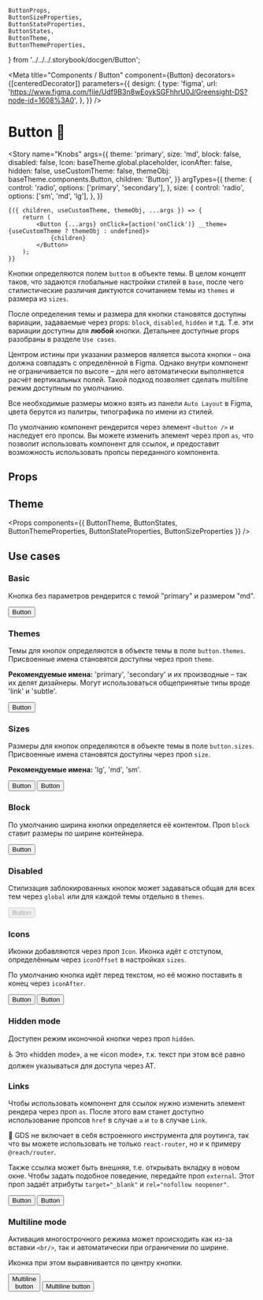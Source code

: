 
    ButtonProps,
    ButtonSizeProperties,
    ButtonStateProperties,
    ButtonStates,
    ButtonTheme,
    ButtonThemeProperties,
} from '../../../.storybook/docgen/Button';

<Meta
    title="Components / Button"
    component={Button}
    decorators={[centeredDecorator]}
    parameters={{
        design: {
            type: 'figma',
            url: 'https://www.figma.com/file/Udf9B3n8wEoykSGFhhrU0J/Greensight-DS?node-id=1608%3A0',
        },
    }}
/>

# Button 🤖

<Story
    name="Knobs"
    args={{
        theme: 'primary',
        size: 'md',
        block: false,
        disabled: false,
        Icon: baseTheme.global.placeholder,
        iconAfter: false,
        hidden: false,
        useCustomTheme: false,
        themeObj: baseTheme.components.Button,
        children: 'Button',
    }}
    argTypes={{
        theme: {
            control: 'radio',
            options: ['primary', 'secondary'],
        },
        size: {
            control: 'radio',
            options: ['sm', 'md', 'lg'],
        },
    }}
>
    {({ children, useCustomTheme, themeObj, ...args }) => {
        return (
            <Button {...args} onClick={action('onClick')} __theme={useCustomTheme ? themeObj : undefined}>
                {children}
            </Button>
        );
    }}
</Story>

Кнопки определяются полем `button` в объекте темы. В целом концепт таков, что задаются глобальные настройки стилей в `base`, после чего стилистические различия диктуются сочитанием темы из `themes` и размера из `sizes`.

После определения темы и размера для кнопки становятся доступны вариации, задаваемые через props: `block`, `disabled`, `hidden` и т.д. Т.е. эти вариации доступны для **любой** кнопки. Детальнее доступные props разобраны в разделе `Use cases`.

Центром истины при указании размеров является высота кнопки – она должна совпадать с определённой в Figma. Однако внутри компонент не ограничивается по высоте – для него автоматически выполняется расчёт вертикальных полей. Такой подход позволяет сделать multiline режим доступным по умолчанию.

Все необходимые размеры можно взять из панели `Auto Layout` в Figma, цвета берутся из палитры, типографика по имени из стилей.

По умолчанию компонент рендерится через элемент `<button />` и наследует его пропсы. Вы можете изменить элемент через проп `as`, что позволит использовать компонент для ссылок, и предоставит возможность использовать пропсы переданного компонента.

## Props

<Props of={ButtonProps} />

## Theme

<Props components={{ ButtonTheme, ButtonStates, ButtonThemeProperties, ButtonStateProperties, ButtonSizeProperties }} />

## Use cases

### Basic

Кнопка без параметров рендерится с темой "primary" и размером "md".

<Preview>
    <Story name="Basic">
        <Button>Button</Button>
    </Story>
</Preview>

### Themes

Темы для кнопок определяются в объекте темы в поле `button.themes`. Присвоенные имена становятся доступны через проп `theme`.

**Рекомендуемые имена:** 'primary', 'secondary' и их производные – так их делят дизайнеры. Могут использоваться общепринятые типы вроде 'link' и 'subtle'.

<Preview>
    <Story id="components-button--basic" />
    <Story name="Secondary theme">
        <Button theme="secondary">Button</Button>
    </Story>
</Preview>

### Sizes

Размеры для кнопок определяются в объекте темы в поле `button.sizes`. Присвоенные имена становятся доступны через проп `size`.

**Рекомендуемые имена:** 'lg', 'md', 'sm'.

<Preview>
    <Story name="Large size">
        <Button size="lg">Button</Button>
    </Story>
    <Story id="components-button--basic" />
    <Story name="Small size">
        <Button size="sm">Button</Button>
    </Story>
</Preview>

### Block

По умолчанию ширина кнопки определяется её контентом. Проп `block` ставит размеры по ширине контейнера.

<Preview>
    <Story name="Block">
        <Button block>Button</Button>
    </Story>
</Preview>

### Disabled

Стилизация заблокированных кнопок может задаваться общая для всех тем через `global` или для каждой темы отдельно в `themes`.

<Preview>
    <Story name="Disabled">
        <Button disabled>Button</Button>
    </Story>
</Preview>

### Icons

Иконки добавляются через проп `Icon`. Иконка идёт с отступом, определённым через `iconOffset` в настройках `sizes`.

По умолчанию кнопка идёт перед текстом, но её можно поставить в конец через `iconAfter`.

<Preview>
    <Story name="With icon (before)">
        <Button Icon={baseTheme.global.placeholder}>Button</Button>
    </Story>
    <Story name="With icon (after)">
        <Button Icon={baseTheme.global.placeholder} iconAfter>
            Button
        </Button>
    </Story>
</Preview>

### Hidden mode

Доступен режим иконочной кнопки через проп `hidden`.

♿️ Это «hidden mode», а не «icon mode», т.к. текст при этом всё равно должен указываться для доступа через AT.

<Preview>
    <Story name="Hidden mode">
        <Button Icon={baseTheme.global.placeholder} hidden>
            Button
        </Button>
    </Story>
</Preview>

### Links

Чтобы использовать компонент для ссылок нужно изменить элемент рендера через проп `as`. После этого вам станет доступно использование пропсов `href` в случае `a` и `to` в случае `Link`.

💬 GDS не включает в себя встроенного инструмента для роутинга, так что вы можете использовать не только `react-router`, но и к примеру `@reach/router`.

Также ссылка может быть внешняя, т.е. открывать вкладку в новом окне. Чтобы задать подобное поведение, передайте проп `external`. Этот проп задаёт атрибуты `target="_blank"` и `rel="nofollow noopener"`.

<Preview>
    <Story name="Link">
        <Button as="a" href="http://greensight.pro">
            Button
        </Button>
    </Story>
    <Story name="External link">
        <Button as="a" href="http://greensight.pro" external>
            Button
        </Button>
    </Story>
</Preview>

### Multiline mode

Активация многострочного режима может происходить как из-за вставки `<br/>`, так и автоматически при ограничении по ширине.

Иконка при этом выравнивается по центру кнопки.

<Preview>
    <Story name="Multiline mode (br)">
        <Button>
            Multiline
            <br />
            button
        </Button>
    </Story>
    <Story name="Multiline mode (fixed width)">
        <Button css={{ width: scale(14) }}>Multiline button</Button>
    </Story>
</Preview>
